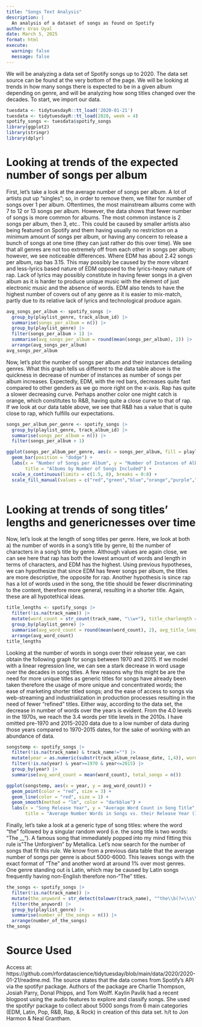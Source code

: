 ```yaml
---
title: "Songs Text Analysis"
description: |
  An analysis of a dataset of songs as found on Spotify
author: Uras Uyal
date: March 5, 2025
format: html
execute: 
  warning: false
  message: false
---
```


We will be analyzing a data set of Spotify songs up to 2020. The data set source can be found at the very bottom of the page. We will be looking at trends in how many songs there is expected to be in a given album depending on genre, and will be analyzing how song titles changed over the decades. To start, we import our data.

```r
tuesdata <- tidytuesdayR::tt_load('2020-01-21')
tuesdata <- tidytuesdayR::tt_load(2020, week = 4)
spotify_songs <- tuesdata$spotify_songs
library(ggplot2)
library(stringr)
library(dplyr)
```
# Looking at trends of the expected number of songs per album

First, let's take a look at the average number of songs per album. A lot of artists put up "singles"; so, in order to remove them, we filter for number of songs over 1 per album. Oftentimes, the most mainstream albums come with 7 to 12 or 13 songs per album. However, the data shows that fewer number of songs is more common for albums. The most common instance is 2 songs per album, then 3, etc.. This could be caused by smaller artists also being featured on Spotify and them having usually no restriction on a minimum amount of songs per album, or having any concern to release a bunch of songs at one time (they can just rather do this over time). We see that all genres are not too extremely off from each other in songs per album; however, we see noticeable differences. Where EDM has about 2.42 songs per album, rap has 3.15. This may possibly be caused by the more vibrant and less-lyrics based nature of EDM opposed to the lyrics-heavy nature of rap. Lack of lyrics may possibly constitute in having fewer songs in a given album as it is harder to produce unique music with the element of just electronic music and the absence of words. EDM also tends to have the highest number of covers out of any genre as it is easier to mix-match, partly due to its relative lack of lyrics and technological produce again.

```r
avg_songs_per_album <- spotify_songs |>
  group_by(playlist_genre, track_album_id) |>
  summarise(songs_per_album = n()) |>
  group_by(playlist_genre) |>
  filter(songs_per_album > 1) |>
  summarise(avg_songs_per_album = round(mean(songs_per_album), 2)) |>
  arrange(avg_songs_per_album)
avg_songs_per_album
```

Now, let's plot the number of songs per album and their instances detailing genres. What this graph tells us different to the data table above is the quickness in decrease of number of instances as number of songs per album increases. Expectedly, EDM, with the red bars, decreases quite fast compared to other genders as we go more right on the x-axis. Rap has quite a slower decreasing curve. Perhaps another color one might catch is orange, which constitutes to R&B, having quite a close curve to that of rap. If we look at our data table above, we see that R&B has a value that is quite close to rap, which fulfills our expectations.

```r
songs_per_album_per_genre <- spotify_songs |>
  group_by(playlist_genre, track_album_id) |>
  summarise(songs_per_album = n()) |>
  filter(songs_per_album > 1)

ggplot(songs_per_album_per_genre, aes(x = songs_per_album, fill = playlist_genre)) +
  geom_bar(position = "dodge") +
  labs(x = "Number of Songs per Album", y = "Number of Instances of Albums", 
       title = "Albums by Number of Songs Included") +
  scale_x_continuous(limits = c(1.5, 8), breaks = 0:8) +
  scale_fill_manual(values = c("red","green","blue","orange","purple","cyan"))
  
```

# Looking at trends of song titles' lengths and genericnesses over time


Now, let's look at the length of song titles per genre. Here, we look at both a) the number of words in a song's title by genre, b) the number of characters in a song's title by genre. Although values are again close, we can see here that rap has both the lowest amount of words and length in terms of characters, and EDM has the highest. Using previous hypotheses, we can hypothesize that since EDM has fewer songs per album, the titles are more descriptive, the opposite for rap. Another hypothesis is since rap has a lot of words used in the song, the title should be fewer discriminating to the content, therefore more general, resulting in a shorter title. Again, these are all hypotethical ideas. 

```r
title_lengths <- spotify_songs |>
  filter(!is.na(track_name)) |>
  mutate(word_count = str_count(track_name, "\\w+"), title_charlength = str_length(str_extract_all(track_name,"\\w+"))) |> 
  group_by(playlist_genre) |>
  summarise(avg_word_count = round(mean(word_count), 2), avg_title_length = round(mean(unlist(title_charlength)), 2), total_songs = n()) |> 
  arrange(avg_word_count)
title_lengths
```

Looking at the number of words in songs over their release year, we can obtain the following graph for songs between 1970 and 2015. If we model with a linear regression line, we can see a stark decrease in word usage over the decades in song titles. A few reasons why this might be are the need for more unique titles as generic titles for songs have already been taken therefore the usage of more unique and concentrated words; the ease of marketing shorter titled songs; and the ease of access to songs via web-streaming and industrialization in production processes resulting in the need of fewer "refined" titles. Either way, according to the data set, the decrease in number of words over the years is evident. From the 4.0 levels in the 1970s, we reach the 3.4 words per title levels in the 2010s. I have omitted pre-1970 and 2015-2020 data due to a low number of data during those years compared to 1970-2015 dates, for the sake of working with an abundance of data.

```r
songstemp <- spotify_songs |>
  filter(!is.na(track_name) & track_name!="") |>
  mutate(year = as.numeric(substr(track_album_release_date, 1,4)), word_count = str_count(track_name, "\\w+")) |>
  filter(!is.na(year) & year>=1970 & year<=2015) |>
  group_by(year) |>
  summarise(avg_word_count = mean(word_count), total_songs = n())

ggplot(songstemp, aes(x = year, y = avg_word_count)) +
  geom_point(color = "red", size = 3) + 
  geom_line(color = "red", size = 1) + 
  geom_smooth(method = "lm", color = "darkblue") + 
  labs(x = "Song Release Year", y = "Average Word Count in Song Title",
       title = "Average Number Words in Songs vs. their Release Year (1970-2015)")
```

Finally, let's take a look at a generic type of song titles: where the word "the" followed by a singular random word (i.e. the song title is two words: "The __"). A famous song that immediately popped into my mind fitting this rule is  "The Unforgiven" by Metallica. Let's now search for the number of songs that fit this rule. We know from a previous data table that the average number of songs per genre is about 5000-6000. This leaves songs with the exact format of "The" and another word at around 1% over most genres. One genre standing out is Latin, which may be caused by Latin songs frequently having non-English therefore non-"The" titles.

```r
the_songs <- spotify_songs |>
  filter(!is.na(track_name)) |>
  mutate(the_anyword = str_detect(tolower(track_name), "^the\\b(?=\\s\\w+$)")) |>
  filter(the_anyword) |>
  group_by(playlist_genre) |>
  summarise(number_of_the_songs = n()) |>
  arrange(number_of_the_songs)
the_songs
```

# Source Used

Access at: https://github.com/rfordatascience/tidytuesday/blob/main/data/2020/2020-01-21/readme.md. The source states that the data comes from Spotify's API via the spotifyr package. Authors of the package are Charlie Thompson, Josiah Parry, Donal Phipps, and Tom Wolff. Kaylin Pavlik had a recent blogpost using the audio features to explore and classify songs. She used the spotifyr package to collect about 5000 songs from 6 main categories (EDM, Latin, Pop, R&B, Rap, & Rock) in creation of this data set. h/t to Jon Harmon & Neal Grantham.


